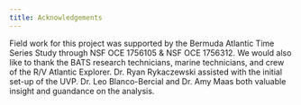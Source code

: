 ```yaml
---
title: Acknowledgements
---
```


Field work for this project was supported by the Bermuda Atlantic Time Series Study through NSF OCE 1756105 & NSF OCE 1756312. We would also like to thank the BATS research technicians, marine technicians, and crew of the R/V Atlantic Explorer. Dr. Ryan Rykaczewski assisted with the initial set-up of the UVP. Dr. Leo Blanco-Bercial and Dr. Amy Maas both valuable insight and guandance on the analysis.